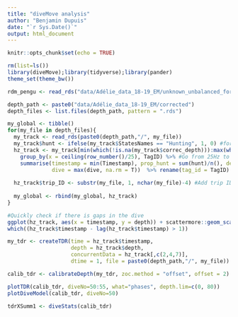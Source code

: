 ```yaml
---
title: "diveMove analysis"
author: "Benjamin Dupuis"
date: "`r Sys.Date()`"
output: html_document
---
```


```r
knitr::opts_chunk$set(echo = TRUE)
```

```r
rm(list=ls())
library(diveMove);library(tidyverse);library(pander)
theme_set(theme_bw())

rdm_pengu <- read_rds("data/Adélie_data_18-19_EM/unknown_unbalanced_for_prediction.rds")
```


```r
depth_path <- paste0("data/Adélie_data_18-19_EM/corrected")
depth_files <- list.files(depth_path, pattern = ".rds")

my_global <- tibble()
for(my_file in depth_files){
  my_track <- read_rds(paste0(depth_path,"/", my_file))
  my_track$hunt <- ifelse(my_track$StatesNames == "Hunting", 1, 0) #for future proportion of hunting
  hz_track <- my_track[min(which(!is.na(my_track$correc_depth))):max(which(!is.na(my_track$correc_depth))),] %>%
    group_by(x = ceiling(row_number()/25), TagID) %>% #Go from 25Hz to 1Hz
    summarise(timestamp = min(Timestamp), prop_hunt = sum(hunt)/n(), depth = max(correc_depth, na.rm = T),
              dive = max(dive, na.rm = T))  %>% rename(tag_id = TagID)
  
  hz_track$trip_ID <- substr(my_file, 1, nchar(my_file)-4) #Add trip ID
  
  my_global <- rbind(my_global, hz_track)
}

#Quickly check if there is gaps in the dive
ggplot(hz_track, aes(x = timestamp, y = depth)) + scattermore::geom_scattermore()
which((hz_track$timestamp - lag(hz_track$timestamp) > 1))

my_tdr <- createTDR(time = hz_track$timestamp,
                    depth = hz_track$depth,
                    concurrentData = hz_track[,c(2,4,7)],
                    dtime = 1, file = paste0(depth_path,"/", my_file))
```

```r
calib_tdr <- calibrateDepth(my_tdr, zoc.method = "offset", offset = 2)

plotTDR(calib_tdr, diveNo=50:55, what="phases", depth.lim=c(0, 80))
plotDiveModel(calib_tdr, diveNo=50)

tdrXSumm1 <- diveStats(calib_tdr)
```

